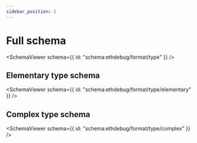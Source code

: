 ```yaml
---
sidebar_position: 2
---
```



# Full schema

<SchemaViewer
  schema={{ id: "schema:ethdebug/format/type" }}
  />

## Elementary type schema

<SchemaViewer
  schema={{ id: "schema:ethdebug/format/type/elementary" }}
  />

## Complex type schema

<SchemaViewer
  schema={{ id: "schema:ethdebug/format/type/complex" }}
  />
